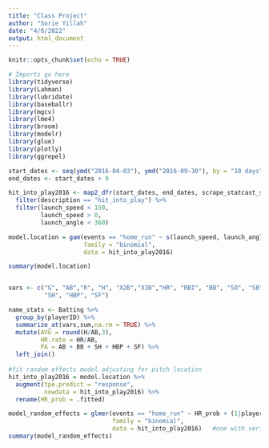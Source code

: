 ```yaml
---
title: "Class Project"
author: "Sorie Yillah"
date: "4/6/2022"
output: html_document
---
```


```r
knitr::opts_chunk$set(echo = TRUE)
```

```r
# Imports go here
library(tidyverse)
library(Lahman)
library(lubridate)
library(baseballr)
library(mgcv)
library(lme4)
library(broom)
library(modelr)
library(glue)
library(plotly)
library(ggrepel)
```

```r
start_dates <- seq(ymd("2016-04-03"), ymd("2016-09-30"), by = "10 days")
end_dates <- start_dates + 9

hit_into_play2016 <- map2_dfr(start_dates, end_dates, scrape_statcast_savant) %>% 
  filter(description == "hit_into_play") %>% 
  filter(launch_speed < 150,
         launch_speed > 0,
         launch_angle < 360)


```

```r
model.location = gam(events == "home_run" ~ s(launch_speed, launch_angle),
                     family = "binomial",
                     data = hit_into_play2016)

summary(model.location)


vars <- c("G", "AB","R", "H", "X2B","X3B","HR", "RBI", "BB", "SO", "SB",
          "SH", "HBP", "SF")

name_stats <- Batting %>%
  group_by(playerID) %>%
  summarize_at(vars,sum,na.rm = TRUE) %>%
  mutate(AVG = round(H/AB,3),
         HR.rate = HR/AB,
         PA = AB + BB + SH + HBP + SF) %>%
  left_join()
  
#fit random effects model adjusting for pitch location
hit_into_play2016 = model.location %>%
  augment(tpe.predict = "response",
          newdata = hit_into_play2016) %>%
  rename(HR_prob = .fitted)

model_random_effects = glmer(events == "home_run" ~ HR_prob + (1|player_name),
                             family = "binomial",
                             data = hit_into_play2016)   #one with vertical line indicated random effect
summary(model_random_effects)

```

